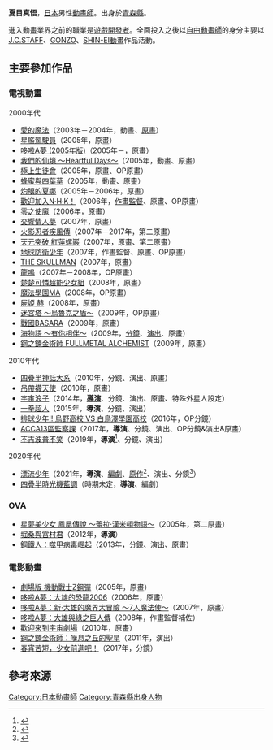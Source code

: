 {{multiple issues|
{{Notability Unreferenced|time=2016-07-13T15:04:49+00:00}}
{{Primarysources|time=2016-07-13T15:04:49+00:00}}
}}
{{noteTA|G1=Anime}}
{{japanese|japanese=夏目 真悟|kana=なつめ しんご|romaji=Natsume Shingo}}
'''夏目真悟'''{{bd|||}}，[[日本|日本]]男性[[動畫師|動畫師]]。出身於[[青森縣|青森縣]]。

進入動畫業界之前的職業是[[遊戲開發者|遊戲開發者]]。全面投入之後以[[自由職業|自由動畫師]]的身分主要以[[J.C.STAFF|J.C.STAFF]]、[[GONZO|GONZO]]、[[SHIN-EI動畫|SHIN-EI動畫]]作品活動。

== 主要參加作品 ==
=== 電視動畫 ===
; 2000年代
* [[愛的魔法|愛的魔法]]（2003年－2004年，動畫、[[原畫|原畫]]）
* [[星艦駕駛員|星艦駕駛員]]（2005年，原畫）
* [[哆啦A夢_(2005年電視動畫)|哆啦A夢 (2005年版)]]（2005年－，原畫）
* [[我們的仙境|我們的仙境 ～Heartful Days～]]（2005年，動畫、原畫）
* [[極上生徒會|極上生徒會]]（2005年，原畫、OP原畫）
* [[蜂蜜與四葉草|蜂蜜與四葉草]]（2005年，動畫、原畫）
* [[灼眼的夏娜|灼眼的夏娜]]（2005年－2006年，原畫）
* [[歡迎加入NHK！|歡迎加入N·H·K！]]（2006年，[[作畫監督|作畫監督]]、原畫、OP原畫）
* [[零之使魔|零之使魔]]（2006年，原畫）
* [[交響情人夢|交響情人夢]]（2007年，原畫）
* [[火影忍者疾風傳|火影忍者疾風傳]]（2007年－2017年，第二原畫）
* [[天元突破_紅蓮螺巖|天元突破 紅蓮螺巖]]（2007年，原畫、第二原畫）
* [[地球防衛少年|地球防衛少年]]（2007年，作畫監督、原畫、OP原畫）
* [[鬼面騎士|THE SKULLMAN]]（2007年，原畫）
* [[龍鳴|龍鳴]]（2007年－2008年，OP原畫）
* [[楚楚可憐超能少女組|楚楚可憐超能少女組]]（2008年，原畫）
* [[魔法學園MA|魔法學園MA]]（2008年，OP原畫）
* [[屍姬|屍姬 赫]]（2008年，原畫）
* [[迷宮塔_(動畫)|迷宮塔 ～烏魯克之盾～]]（2009年，OP原畫）
* [[戰國BASARA系列|戰國BASARA]]（2009年，原畫）
* [[海物語|海物語 ～有你相伴～]]（2009年，[[分鏡|分鏡]]、[[戲劇|演出]]、原畫）
* [[鋼之鍊金術師_FULLMETAL_ALCHEMIST|鋼之鍊金術師 FULLMETAL ALCHEMIST]]（2009年，原畫）

; 2010年代
* [[四疊半神話大系|四疊半神話大系]]（2010年，分鏡、演出、原畫）
* [[吊帶襪天使|吊帶襪天使]]（2010年，原畫）
* [[宇宙浪子|宇宙浪子]]（2014年，'''[[導演|導演]]'''、分鏡、演出、原畫、特殊外星人設定）
* [[一拳超人|一拳超人]]（2015年，'''導演'''、分鏡、演出）
* [[排球少年！！|排球少年!! 烏野高校 VS 白鳥澤學園高校]]（2016年，OP分鏡）
* [[ACCA13區監察課|ACCA13區監察課]]（2017年，'''導演'''、分鏡、演出、OP分鏡&演出&原畫）
* [[不吉波普系列|不吉波普不笑]]（2019年，'''導演'''<ref>{{cite web|url=http://boogiepop-anime.com/staffcast/|title=製作人員&配音員|work=電視動畫「不吉波普不笑」公式官網|accessdate=2018-12-03|language=ja|archive-date=2018-11-30|archive-url=https://web.archive.org/web/20181130101855/http://boogiepop-anime.com/staffcast/|dead-url=yes}}</ref>、分鏡、演出）

; 2020年代
* [[漂流少年|漂流少年]]（2021年，'''導演'''、[[編劇|編劇]]、[[原作|原作]]<ref>{{cite web|url=https://anime.shochiku.co.jp/sonny-boy/|title=配音員&製作人員|publisher=電視動畫『漂流少年』公式官網|accessdate=2021-05-14|language=ja|archive-date=2021-06-03|archive-url=https://web.archive.org/web/20210603211958/https://anime.shochiku.co.jp/sonny-boy/|dead-url=no}}</ref>、演出、分鏡<ref>{{Cite web|url=https://anime.shochiku.co.jp/sonny-boy/story.html|title=Story|website=電視動畫『漂流少年』公式官網|accessdate=2021-07-23|language=ja|archive-date=2021-06-19|archive-url=https://web.archive.org/web/20210619022342/https://anime.shochiku.co.jp/sonny-boy/story.html|dead-url=no}}</ref>）
* [[四疊半時光機藍調|四疊半時光機藍調]]（時期未定，'''導演'''、編劇）

=== OVA ===
* [[百變之星|星夢美少女 鳳凰傳說 ～蕾拉·漢米頓物語～]]（2005年，第二原畫）
* [[堀桑與宮村君|堀桑與宮村君]]（2012年，'''導演'''）
* [[鋼鐵人|鋼鐵人：噬甲病毒崛起]]（2013年，分鏡、演出、原畫）

=== 電影動畫 ===
* [[機動戰士Z_GUNDAM|劇場版 機動戰士Z鋼彈]]（2005年，原畫）
* [[大雄的恐龍2006|哆啦A夢：大雄的恐龍2006]]（2006年，原畫）
* [[新·大雄的魔界大冒險~7人魔法使~|哆啦A夢：新·大雄的魔界大冒險 ～7人魔法使～]]（2007年，原畫）
* [[大雄與綠之巨人傳|哆啦A夢：大雄與綠之巨人傳]]（2008年，作畫監督補佐）
* [[歡迎來到宇宙劇場|歡迎來到宇宙劇場]]（2010年，原畫）
* [[鋼之鍊金術師_嘆息之丘的聖星|鋼之鍊金術師：嘆息之丘的聖星]]（2011年，演出）
* [[春宵苦短，少女前進吧！|春宵苦短，少女前進吧！]]（2017年，分鏡）

== 參考來源 ==
{{reflist}}

{{夏目真悟執導作品}}
{{DEFAULTSORT:Natsume Shingo}}
[[Category:日本動畫師|Category:日本動畫師]]
[[Category:青森縣出身人物|Category:青森縣出身人物]]